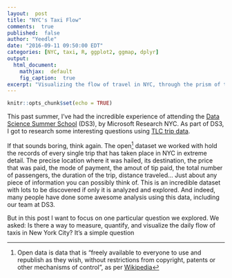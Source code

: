 ```yaml
---
layout:  post
title: "NYC's Taxi Flow"
comments:  true
published:  false
author: "Yeedle"
date: "2016-09-11 09:50:00 EDT"
categories: [NYC, taxi, R, ggplot2, ggmap, dplyr]
output:
  html_document:
    mathjax:  default
    fig_caption:  true
excerpt: "Visualizing the flow of travel in NYC, through the prism of the yellow taxi system."
---
```


```r
knitr::opts_chunk$set(echo = TRUE)
```

This past summer, I've had the incredible experience of attending the [Data Science Summer School](https://ds3.research.microsoft.com/) (DS3), by Microsoft Research NYC. As part of DS3, I got to research some interesting questions using [TLC trip data](http://www.nyc.gov/html/tlc/html/about/trip_record_data.shtml). 

If that sounds boring, think again. The open[^1] dataset we worked with hold the records of every single trip that has taken place in NYC in extreme detail. The precise location where it was hailed, its destination, the price that was paid, the mode of payment, the amout of tip paid, the total number of passengers, the duration of the trip, distance traveled... Just about any piece of information you can possibly think of. This is an incredible dataset with lots to be discovered if only it is analyzed and explored. And indeed, many people have done some awesome analysis using this data, including our team at DS3.


[^1]: Open data is data that is "freely available to everyone to use and republish as they wish, without restrictions from copyright, patents or other mechanisms of control", as per [Wikipedia](https://en.wikipedia.org/wiki/Open_data)

But in this post I want to focus on one particular question we explored. We asked: Is there a way to measure, quantify, and visualize the daily flow of taxis in New York City? It's a simple question
